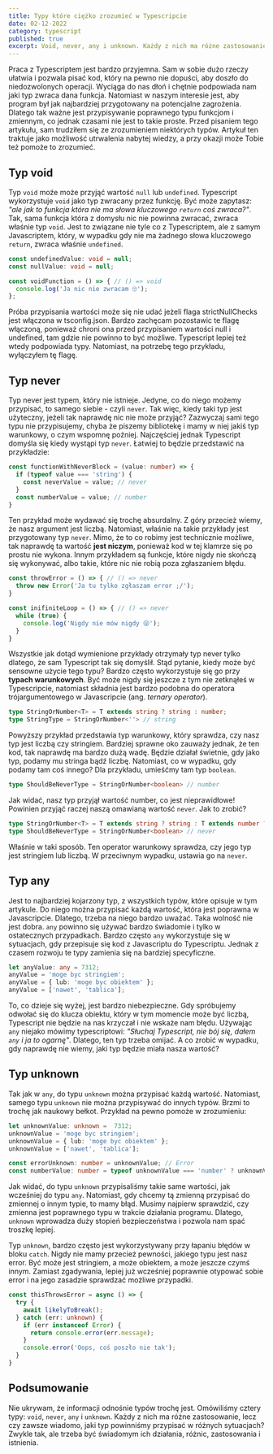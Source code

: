 ---
title: Typy które ciężko zrozumieć w Typescripcie
date: 02-12-2022
category: typescript
published: true
excerpt: Void, never, any i unknown. Każdy z nich ma różne zastosowanie. Natomiast czy zawsze wiadomo jaki typ powinniśmy przypisać w różnych sytuacjach? Zazwyczaj tak, ale trzeba być świadomym ich działania, różnic i istnienia.
---

Praca z Typescriptem jest bardzo przyjemna. Sam w sobie dużo rzeczy ułatwia i pozwala pisać kod, który na pewno nie dopuści, aby doszło do niedozwolonych operacji. Wyciąga do nas dłoń i chętnie podpowiada nam jaki typ zwraca dana funkcja. Natomiast w naszym interesie jest, aby program był jak najbardziej przygotowany na potencjalne zagrożenia. Dlatego tak ważne jest przypisywanie poprawnego typu funkcjom i zmiennym, co jednak czasami nie jest to takie proste. Przed pisaniem tego artykułu, sam trudziłem się ze zrozumieniem niektórych typów. Artykuł ten traktuje jako możliwość utrwalenia nabytej wiedzy, a przy okazji może Tobie też pomoże to zrozumieć.

## Typ void

Typ `void` moźe może przyjąć wartość `null` lub `undefined`. Typescript wykorzystuje `void` jako typ zwracany przez funkcję. Być może zapytasz: _"ale jak to funkcja która nie ma słowa kluczowego `return` coś zwraca?"_. Tak, sama funkcja która z domysłu nic nie powinna zwracać, zwraca właśnie typ `void`. Jest to związane nie tyle co z Typescriptem, ale z samym Javascriptem, który, w wypadku gdy nie ma żadnego słowa kluczowego `return`, zwraca właśnie `undefined`.

```ts
const undefinedValue: void = null;
const nullValue: void = null;

const voidFunction = () => { // () => void 
  console.log('Ja nic nie zwracam 🙄');
};
```

<Callout>Próba przypisania wartości może się nie udać jeżeli flaga strictNullChecks jest włączona w tsconfig.json. Bardzo zachęcam pozostawic te flagę włączoną, ponieważ chroni ona przed przypisaniem wartości null i undefined, tam gdzie nie powinno to być możliwe. Typescript lepiej też wtedy podpowiada typy. Natomiast, na potrzebę tego przykładu, wyłączyłem tę flagę.</Callout>

## Typ never

Typ never jest typem, który nie istnieje. Jedyne, co do niego możemy przypisać, to samego siebie - czyli `never`. Tak więc, kiedy taki typ jest użyteczny, jeżeli tak naprawdę nic nie może przyjąć? Zazwyczaj sami tego typu nie przypisujemy, chyba że piszemy bibliotekę i mamy w niej jakiś typ warunkowy, o czym wspomnę poźniej. Najczęściej jednak Typescript domyśla się kiedy wystąpi typ `never`. Łatwiej to będzie przedstawić na przykładzie:

```ts
const functionWithNeverBlock = (value: number) => {
  if (typeof value === 'string') {
    const neverValue = value; // never
  }
  const numberValue = value; // number
}
```

Ten przykład może wydawać się trochę absurdalny. Z góry przecież wiemy, że nasz argument jest liczbą. Natomiast, właśnie na takie przykłady jest przygotowany typ `never`. Mimo, że to co robimy jest technicznie możliwe, tak naprawdę ta wartość __jest niczym__, ponieważ kod w tej klamrze się po prostu nie wykona. Innym przykładem są funkcje, które nigdy nie skończą się wykonywać, albo takie, które nic nie robią poza zgłaszaniem błędu.

```ts
const throwError = () => { // () => never
  throw new Error('Ja tu tylko zgłaszam error ;/');
}

const inifiniteLoop = () => { // () => never
  while (true) {
    console.log('Nigdy nie mów nigdy 😜');
  }
}
```

Wszystkie jak dotąd wymienione przykłady otrzymały typ never tylko dlatego, że sam Typescript tak się domyślił. Stąd pytanie, kiedy może być sensowne użycie tego typu? Bardzo często wykorzystuje się go przy __typach warunkowych__. Być może nigdy się jeszcze z tym nie zetknąłeś w Typescripcie, natomiast składnia jest bardzo podobna do operatora trójargumentowego w Javascripcie (ang. _ternary operator_).

```ts
type StringOrNumber<T> = T extends string ? string : number;
type StringType = StringOrNumber<''> // string
```

Powyższy przykład przedstawia typ warunkowy, który sprawdza, czy nasz typ jest liczbą czy stringiem. Bardziej sprawne oko zauważy jednak, że ten kod, tak naprawdę ma bardzo dużą wadę. Będzie działał świetnie, gdy jako typ, podamy mu stringa bądź liczbę. Natomiast, co w wypadku, gdy podamy tam coś innego? Dla przykładu, umieśćmy tam typ `boolean`.

```ts
type ShouldBeNeverType = StringOrNumber<boolean> // number
```

Jak widać, nasz typ przyjął wartość number, co jest nieprawidłowe! Powinien przyjąć raczej naszą omawianą wartość `never`. Jak to zrobić?

```ts
type StringOrNumber<T> = T extends string ? string : T extends number ? number : never;
type ShouldBeNeverType = StringOrNumber<boolean> // never
```

Właśnie w taki sposób. Ten operator warunkowy sprawdza, czy jego typ jest stringiem lub liczbą. W przeciwnym wypadku, ustawia go na `never`.

## Typ any

Jest to najbardziej kojarzony typ, z wszystkich typów, które opisuje w tym artykule. Do niego można przypisać każdą wartość, która jest poprawna w Javascripcie. Dlatego, trzeba na niego bardzo uważać. Taka wolność nie jest dobra. `any` powinno się używać bardzo świadomie i tylko w ostatecznych przypadkach. Bardzo często `any` wykorzystuje się w sytuacjach, gdy przepisuje się kod z Javascriptu do Typescriptu. Jednak z czasem rozwoju te typy zamienia się na bardziej specyficzne.

```ts
let anyValue: any = 7312;
anyValue = 'moge byc stringiem';
anyValue = { lub: 'moge byc obiektem' };
anyValue = ['nawet', 'tablica'];
```

To, co dzieje się wyżej, jest bardzo niebezpieczne. Gdy spróbujemy odwołać się do klucza obiektu, który w tym momencie może być liczbą, Typescript nie będzie na nas krzyczał i nie wskaże nam błędu. Używając `any` niejako mówimy typescriptowi: _"Słuchaj Typescript, nie bój się, dałem `any` i ja to ogarnę"_. Dlatego, ten typ trzeba omijać. A co zrobić w wypadku, gdy naprawdę nie wiemy, jaki typ będzie miała nasza wartość?

## Typ unknown

Tak jak w `any`, do typu `unknown` można przypisać każdą wartość. Natomiast, samego typu `unknown` nie można przypisywać do innych typów. Brzmi to trochę jak naukowy bełkot. Przykład na pewno pomoże w zrozumieniu:

```ts
let unknownValue: unknown =  7312;
unknownValue = 'moge byc stringiem';
unknownValue = { lub: 'moge byc obiektem' };
unknownValue = ['nawet', 'tablica'];

const errorUnknown: number = unknownValue; // Error
const numberValue: number = typeof unknownValue === 'number' ? unknownValue : 0; // unknownValue || 0
```

Jak widać, do typu `unknown` przypisaliśmy takie same wartości, jak wcześniej do typu `any`. Natomiast, gdy chcemy tą zmienną przypisać do zmiennej o innym typie, to mamy błąd. Musimy najpierw sprawdzić, czy zmienna jest poprawnego typu w trakcie działania programu. Dlatego, `unknown` wprowadza duży stopień bezpieczeństwa i pozwola nam spać troszkę lepiej.

Typ `unknown`, bardzo często jest wykorzystywany przy łapaniu błędów w bloku `catch`. Nigdy nie mamy przecież pewności, jakiego typu jest nasz error. Być może jest stringiem, a może obiektem, a może jeszcze czymś innym. Zamiast zgadywania, lepiej już wcześniej poprawnie otypować sobie error i na jego zasadzie sprawdzać możliwe przypadki.

```ts
const thisThrowsError = async () => {
  try {
    await likelyToBreak();
  } catch (err: unknown) {
    if (err instanceof Error) {
      return console.error(err.message);
    }
    console.error('Oops, coś poszło nie tak');
  }
}
```

## Podsumowanie

Nie ukrywam, że informacji odnośnie typów trochę jest. Omówiliśmy cztery typy: `void`, `never`, `any` i `unknown`. Każdy z nich ma różne zastosowanie, lecz czy zawsze wiadomo, jaki typ powinniśmy przypisać w różnych sytuacjach? Zwykle tak, ale trzeba być świadomym ich działania, różnic, zastosowania i istnienia.
